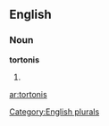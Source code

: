 
==English==

===Noun===
'''tortonis'''

# {{plural of|[[tortoni]]}}

[[Category:English plurals]]

[[ar:tortonis]]